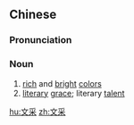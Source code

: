==Chinese==
{{zh-forms}}

===Pronunciation===
{{zh-pron
|m=wéncǎi
|c=man4 coi2
|mn=qz,xm,zz:bûn-chhái
|cat=n
}}

===Noun===
{{zh-noun}}

# [[rich]] and [[bright]] [[color]]s
# [[literary]] [[grace]]; literary [[talent]]

[[hu:文采]]
[[zh:文采]]